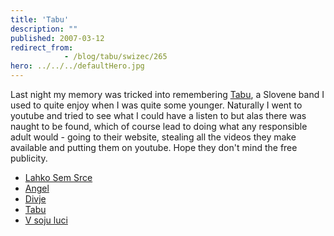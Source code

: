 ```yaml
---
title: 'Tabu'
description: ""
published: 2007-03-12
redirect_from: 
            - /blog/tabu/swizec/265
hero: ../../../defaultHero.jpg
---
```


Last night my memory was tricked into remembering [Tabu](http://www.t-a-b-u.com/), a Slovene band I used to quite enjoy when I was quite some younger. Naturally I went to youtube and tried to see what I could have a listen to but alas there was naught to be found, which of course lead to doing what any responsible adult would - going to their website, stealing all the videos they make available and putting them on youtube. Hope they don't mind the free publicity.

-   [Lahko Sem Srce](http://youtube.com/watch?v=t6gwncRfmhE)
-   [Angel](http://youtube.com/watch?v=1YZ97JIW49Y)
-   [Divje](http://youtube.com/watch?v=c2PbpxD6Z2o)
-   [Tabu](http://youtube.com/watch?v=wRQzf_hvqR8)
-   [V soju luci](http://youtube.com/watch?v=c0t1qG19azQ)
